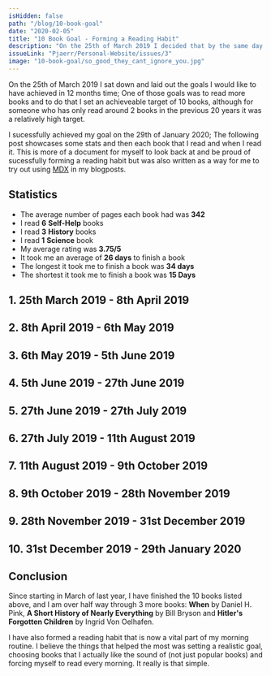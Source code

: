 ```yaml
---
isHidden: false
path: "/blog/10-book-goal"
date: "2020-02-05"
title: "10 Book Goal - Forming a Reading Habit"
description: "On the 25th of March 2019 I decided that by the same day next year I will aim to have read 10 books from start to finish. I completed this goal on the 29th of January 2020 and this blog post showcases the books I read."
issueLink: "Pjaerr/Personal-Website/issues/3"
image: "10-book-goal/so_good_they_cant_ignore_you.jpg"
---
```



On the 25th of March 2019 I sat down and laid out the goals I would like to have achieved in 12 months time; One of those goals was to read more books and to do that I set an achieveable target of 10 books, although for someone who has only read around 2 books in the previous 20 years it was a relatively high target.

I sucessfully achieved my goal on the 29th of January 2020; The following post showcases some stats and then each book that I read and when I read it. This is more of a document for myself to look back at and be proud of sucessfully forming a reading habit but was also written as a way for me to try out using [MDX](https://mdxjs.com/) in my blogposts.

## Statistics

- The average number of pages each book had was **342**
- I read **6** **Self-Help** books
- I read **3** **History** books
- I read **1** **Science** book
- My average rating was **3.75/5**
- It took me an average of **26 days** to finish a book
- The longest it took me to finish a book was **34 days**
- The shortest it took me to finish a book was **15 Days**

## 1. 25th March 2019 - 8th April 2019

<BookPreview
  title="The Art of the Good Life"
  author="Rolf Dobelli"
  description="In The Art of the Good Life, you'll find fifty-two intellectual shortcuts for wiser thinking and better decisions, at home and at work. They may not guarantee you a good life, but they'll give you a better chance."
  image="/10-book-goal/the_art_of_the_good_life.jpg"
  length={272}
  rating={1}
/>

## 2. 8th April 2019 - 6th May 2019

<BookPreview
  title="So Good They Can't Ignore You"
  author="Cal Newport"
  description="Cal Newport's clearly-written manifesto flies in the face of conventional wisdom by suggesting that it should be a person's talent and skill -- and not necessarily their passion -- that determines their career path."
  image="/10-book-goal/so_good_they_cant_ignore_you.jpg"
  length={288}
  rating={5}
/>

## 3. 6th May 2019 - 5th June 2019

<BookPreview
  title="Travellers In The Third Reich"
  author="Julia Boyd"
  description="Travellers in the Third Reich is an extraordinary history of the rise of the Nazis based on fascinating first-hand accounts, drawing together a multitude of voices and stories, including students, politicians, musicians, diplomats, schoolchildren, communists, scholars, athletes, poets, journalists, fascists, artists, tourists, even celebrities like Charles Lindbergh and Samuel Beckett. Their experiences create a remarkable three-dimensional picture of Germany under Hitler – one so palpable that the reader will feel, hear, even breathe the atmosphere."
  image="/10-book-goal/travellers_in_the_third_reich.jpg"
  length={464}
  rating={4}
/>

## 4. 5th June 2019 - 27th June 2019

<BookPreview
  title="Hello World"
  author="Hannah Fry"
  description="When it comes to artificial intelligence, we either hear of a paradise on earth or of our imminent extinction. It’s time we stand face-to-digital-face with the true powers and limitations of the algorithms that already automate important decisions in healthcare, transportation, crime, and commerce. Hello World is indispensable preparation for the moral quandaries of a world run by code, and with the unfailingly entertaining Hannah Fry as our guide, we’ll be discussing these issues long after the last page is turned."
  image="/10-book-goal/hello_world.jpg"
  length={256}
  rating={2.5}
/>

## 5. 27th June 2019 - 27th July 2019

<BookPreview
  title="Deep Work"
  author="Cal Newport"
  description="In Deep Work, author and professor Cal Newport flips the narrative on impact in a connected age. Instead of arguing distraction is bad, he instead celebrates the power of its opposite. Dividing this book into two parts, he first makes the case that in almost any profession, cultivating a deep work ethic will produce massive benefits. He then presents a rigorous training regimen, presented as a series of four 'rules', for transforming your mind and habits to support this skill."
  image="/10-book-goal/deep_work.jpg"
  length={304}
  rating={5}
/>

## 6. 27th July 2019 - 11th August 2019

<BookPreview
  title="Crushing It"
  author="Gary Vaynerchuk"
  description="Four-time New York Times bestselling author Gary Vaynerchuk offers new lessons and inspiration drawn from the experiences of dozens of influencers and entrepreneurs who rejected the predictable corporate path in favor of pursuing their dreams by building thriving businesses and extraordinary personal brands."
  image="/10-book-goal/crushing_it.jpg"
  length={288}
  rating={4}
/>

## 7. 11th August 2019 - 9th October 2019

<BookPreview
  title="The Making of Modern Britain"
  author="Andrew Marr"
  description="In The Making of Modern Britain, Andrew Marr paints a fascinating portrait of life in Britain during the first half of the twentieth century as the country recovered from the grand wreckage of the British Empire."
  image="/10-book-goal/the_making_of_modern_britain.jpg"
  length={464}
  rating={5}
/>

## 8. 9th October 2019 - 28th November 2019

<BookPreview
  title="Smarter Faster Better"
  author="Charles Duhigg"
  description="A new book that explores the science of productivity, and why, in today’s world, managing how you think—rather than what you think—can transform your life."
  image="/10-book-goal/smarter_faster_better.jpg"
  length={400}
  rating={4}
/>

## 9. 28th November 2019 - 31st December 2019

<BookPreview
  title="The Power of Habit"
  author="Charles Duhigg"
  description="In The Power of Habit, award-winning New York Times business reporter Charles Duhigg takes us to the thrilling edge of scientific discoveries that explain why habits exist and how they can be changed. With penetrating intelligence and an ability to distill vast amounts of information into engrossing narratives, Duhigg brings to life a whole new understanding of human nature and its potential for transformation."
  image="/10-book-goal/the_power_of_habit.jpg"
  length={400}
  rating={3.5}
/>

## 10. 31st December 2019 - 29th January 2020

<BookPreview
  title="The End Is Always Near"
  author="Dan Carlin"
  description="In The End is Always Near, Dan Carlin connects the past and future in fascinating and colourful ways, exploring a question that has hung over humanity like the Sword of Damocles from the collapse of the Bronze Age to the nuclear era – that of human survival."
  image="/10-book-goal/the_end_is_always_near.jpg"
  length={288}
  rating={3.5}
/>

## Conclusion

Since starting in March of last year, I have finished the 10 books listed above, and I am over half way through 3 more books: **When** by Daniel H. Pink, **A Short History of Nearly Everything** by Bill Bryson and **Hitler's Forgotten Children** by Ingrid Von Oelhafen.

I have also formed a reading habit that is now a vital part of my morning routine. I believe the things that helped the most was setting a realistic goal, choosing books that I actually like the sound of (not just popular books) and forcing myself to read every morning. It really is that simple.
